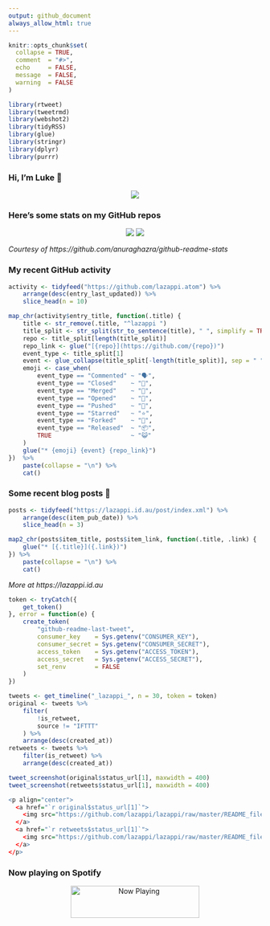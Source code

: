 ```yaml
---
output: github_document
always_allow_html: true
---
```


<!-- README.md is generated from README.Rmd. Please edit that file -->

```r
knitr::opts_chunk$set(
  collapse = TRUE,
  comment  = "#>",
  echo     = FALSE,
  message  = FALSE,
  warning  = FALSE
)

library(rtweet)
library(tweetrmd)
library(webshot2)
library(tidyRSS)
library(glue)
library(stringr)
library(dplyr)
library(purrr)
```

### Hi, I'm Luke 👋

<!--
**lazappi/lazappi** is a ✨ _special_ ✨ repository because its `README.md` (this file) appears on your GitHub profile.

Here are some ideas to get you started:

- 🔭 I’m currently working on ...
- 🌱 I’m currently learning ...
- 👯 I’m looking to collaborate on ...
- 🤔 I’m looking for help with ...
- 💬 Ask me about ...
- 📫 How to reach me: ...
- 😄 Pronouns: ...
- ⚡ Fun fact: ...
-->

<p align="center">
    <img src="https://github.com/lazappi/lazappi/raw/main/github-metrics.svg">
</p>

### Here's some stats on my GitHub repos

<p align="center">
    <img src="https://github-readme-stats.vercel.app/api?username=lazappi&count_private=true&show_icons=true&theme=buefy&hide_title=True">
    <img src="https://github-readme-stats.vercel.app/api/top-langs/?username=lazappi&hide=html&theme=buefy&layout=compact">
</p>

*Courtesy of https://github.com/anuraghazra/github-readme-stats*

### My recent GitHub activity

```r
activity <- tidyfeed("https://github.com/lazappi.atom") %>%
    arrange(desc(entry_last_updated)) %>%
    slice_head(n = 10)

map_chr(activity$entry_title, function(.title) {
    title <- str_remove(.title, "^lazappi ")
    title_split <- str_split(str_to_sentence(title), " ", simplify = TRUE)
    repo <- title_split[length(title_split)]
    repo_link <- glue("[{repo}](https://github.com/{repo})")
    event_type <- title_split[1]
    event <- glue_collapse(title_split[-length(title_split)], sep = " ")
    emoji <- case_when(
        event_type == "Commented" ~ "🗣",
        event_type == "Closed"    ~ "🎊",
        event_type == "Merged"    ~ "🎉",
        event_type == "Opened"    ~ "🤔",
        event_type == "Pushed"    ~ "📨",
        event_type == "Starred"   ~ "⭐️",
        event_type == "Forked"    ~ "🍴",
        event_type == "Released"  ~ "📦",
        TRUE                      ~ "😺"
    )
    glue("* {emoji} {event} {repo_link}")
})  %>%
    paste(collapse = "\n") %>%
    cat()
```

### Some recent blog posts 📝

```r
posts <- tidyfeed("https://lazappi.id.au/post/index.xml") %>%
    arrange(desc(item_pub_date)) %>%
    slice_head(n = 3)

map2_chr(posts$item_title, posts$item_link, function(.title, .link) {
    glue("* [{.title}]({.link})")
}) %>%
    paste(collapse = "\n") %>%
    cat()
```

*More at https://lazappi.id.au*

<!-- ### My latest tweet 👇 and retweet 👉 -->

```r
token <- tryCatch({
    get_token()
}, error = function(e) {
    create_token(
        "github-readme-last-tweet",
        consumer_key    = Sys.getenv("CONSUMER_KEY"),
        consumer_secret = Sys.getenv("CONSUMER_SECRET"),
        access_token    = Sys.getenv("ACCESS_TOKEN"),
        access_secret   = Sys.getenv("ACCESS_SECRET"),
        set_renv        = FALSE
    )
})

tweets <- get_timeline("_lazappi_", n = 30, token = token)
original <- tweets %>%
    filter(
        !is_retweet,
        source != "IFTTT"
    ) %>%
    arrange(desc(created_at))
retweets <- tweets %>%
    filter(is_retweet) %>%
    arrange(desc(created_at))

tweet_screenshot(original$status_url[1], maxwidth = 400)
tweet_screenshot(retweets$status_url[1], maxwidth = 400)
```

```r
<p align="center">
  <a href="`r original$status_url[1]`">
    <img src="https://github.com/lazappi/lazappi/raw/master/README_files/figure-gfm/tweets-1.png" width="400">
  </a>
  <a href="`r retweets$status_url[1]`">
    <img src="https://github.com/lazappi/lazappi/raw/master/README_files/figure-gfm/tweets-2.png" width="400">
  </a>
</p>
```

### Now playing on Spotify

<p align="center">
  <a href="https://now-playing-profile.lazappi.vercel.app/now-playing?open">
    <img src="https://now-playing-profile.lazappi.vercel.app/now-playing" width="256" height="64" alt="Now Playing">
  </a>
</p>
